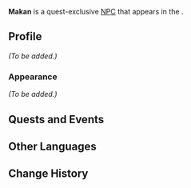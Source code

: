 {{Character Infobox
|type             = Quest NPC
|image            = NPC Makan.png
|region           = Sumeru
|location         = Sumeru

|ancestry         = <!-- Clan/family -->
|father           = 
|mother           = 
|spouse           = 
|sibling          = 
|child            = 
|relative         = 

|voiceEN          = 
|voiceCN          = 
|voiceJP          = 
}}
'''Makan''' is a quest-exclusive [[NPC]] that appears in the {{Quest|The Missing Village Keepers}}.
<!--
==Location==
<gallery>
NPC Location Makan.png|Makan's location
NPC Location Makan Context.png|Additional context
</gallery>
-->
==Profile==
<!-- Detailed story/lore information goes here. -->
''(To be added.)''

===Appearance===
<!-- Keep appearance section short and concise. Limit to 2 paragraphs with 3-4 sentences each. -->
''(To be added.)''

==Quests and Events==
{{Quests and Events}}
<!--
==Trivia==
* 
-->
==Other Languages==
{{Other Languages
|default_hidden = 1
|en      = Makan
|zhs     = 马坎
|zhs_rm  = Mǎkǎn
|zht     = 馬坎
|zht_rm  = Mǎkǎn
|ja      = マカン
|ja_rm   = Makan
|ko      = 마칸
|es      = Makán
|fr      = Makan
|ru      = Макан
|th      = Makan
|vi      = Makan
|de      = Makan
|id      = Makan
|pt      = Makan
|tr      = Makan
|it      = Makan
}}

==Change History==
{{Change History|3.1}}
<!--
==References==
{{Reflist}}
-->